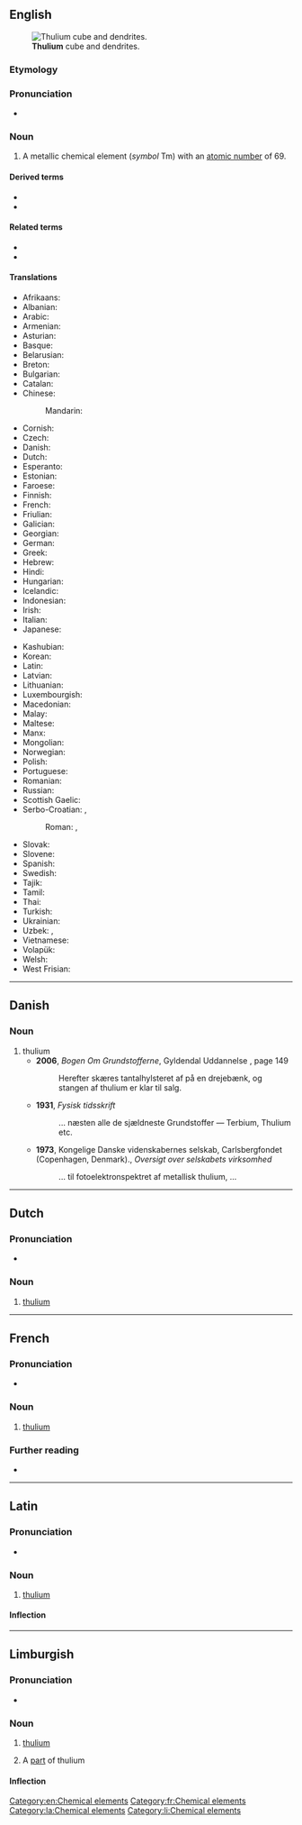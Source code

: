 {{also|Thulium}}
==English==
{{wikipedia}}
{{elements|Tm|erbium|Er|ytterbium|Yb}}
[[File:Thulium sublimed dendritic and 1cm3 cube.jpg|thumb|'''Thulium''' cube and dendrites.]]

===Etymology===
{{af|en|Thule|pos1=a poetic name for [[Scandinavia]]|-ium}}

===Pronunciation===
* {{audio|En-us-thulium.oga|Audio (US)|lang=en}}

===Noun===
{{en-noun|-}}

# A metallic chemical element (''symbol'' Tm) with an [[atomic number]] of 69.

====Derived terms====
* {{l|en|thulia}}
* {{l|en|thulium oxide}}

====Related terms====
* {{l|en|Thule}}
* {{l|en|thulite}}

====Translations====
{{trans-top|chemical element}}
* Afrikaans: {{t|af|tulium}}
* Albanian: {{t|sq|tulium}}
* Arabic: {{t|ar|ثُلْيُوم|tr=ṯulyum|m}}
* Armenian: {{t|hy|թուլիում}}
* Asturian: {{t|ast|tuliu|m}}
* Basque: {{t|eu|tulioa}}
* Belarusian: {{t|be|ту́лiй|m}}
* Breton: {{t|br|tuliom}}
* Bulgarian: {{t|bg|ту́лий|m}}
* Catalan: {{t+|ca|tuli|m}}
* Chinese:
*: Mandarin: {{t+|cmn|銩|tr=diū}}
* Cornish: {{t|kw|thulyum}}
* Czech: {{t+|cs|thulium}}
* Danish: {{t+|da|thulium|n}}
* Dutch: {{t+|nl|thulium|n}}
* Esperanto: {{t+|eo|tulio}}
* Estonian: {{t+|et|tuulium}}
* Faroese: {{t|fo|tulium|n}}
* Finnish: {{t+|fi|tulium}}
* French: {{t+|fr|thulium|m}}
* Friulian: {{t|fur|tuli}}
* Galician: {{t+|gl|tulio|m}}
* Georgian: {{t|ka|თულიუმი}}
* German: {{t+|de|Thulium|n}}
* Greek: {{t+|el|θούλιο|n}}
* Hebrew: {{t+|he|תוליום|tr=túlyum}}
* Hindi: {{t|hi|व्याहरिला|tr=vyaaharilaa|sc=Deva}}
* Hungarian: {{t+|hu|túlium}}
* Icelandic: {{t+|is|túlín}}
* Indonesian: {{t|id|thulium}}
* Irish: {{t|ga|túiliam}}
* Italian: {{t+|it|tulio|m}}
* Japanese: {{t+|ja|ツリウム|tr=tsuriumu}}
{{trans-mid}}
* Kashubian: {{t|csb|tul}}
* Korean: {{t+|ko|툴륨}}
* Latin: {{t+|la|thulium}}
* Latvian: {{t|lv|tūlijs}}
* Lithuanian: {{t+|lt|tulis}}
* Luxembourgish: {{t|lb|Thulium}}
* Macedonian: {{t|mk|тулиум|m}}
* Malay: {{t|ms|tulium}}
* Maltese: {{t|mt|tuljum}}
* Manx: {{t|gv|thulium}}
* Mongolian: {{t|mn|тули}}
* Norwegian: {{t|no|thulium}}
* Polish: {{t+|pl|tul|m}}
* Portuguese: {{t+|pt|túlio|m}}
* Romanian: {{t+|ro|tuliu|n}}
* Russian: {{t+|ru|ту́лий|m}}
* Scottish Gaelic: {{t|gd|tùiliam}}
* Serbo-Croatian: {{t|sh|тулиjум|m}}, {{t|sh|тулиj|m}}
*: Roman: {{t|sh|tulijum|m}}, {{t+|sh|tulij|m}}
* Slovak: {{t|sk|túlium|n}}
* Slovene: {{t+|sl|tulij|m}}
* Spanish: {{t+|es|tulio|m}}
* Swedish: {{t+|sv|tulium}}
* Tajik: {{t|tg|тулий}}
* Tamil: {{t|ta|துலியம்}}
* Thai: {{t|th|ทูเลียม}}
* Turkish: {{t+|tr|tulyum}}
* Ukrainian: {{t|uk|ту́лiй|m}}
* Uzbek: {{t+|uz|tuliy}}, {{t|uz|тулий|sc=Cyrl}}
* Vietnamese: {{t|vi|tuli}}
* Volapük: {{t+|vo|tulin}}
* Welsh: {{t|cy|thwliwm}}
* West Frisian: {{t|fy|thulium}}
{{trans-bottom}}

[[Category:en:Chemical elements]]

----

==Danish==

===Noun===
{{da-noun}}

# thulium
#* '''2006''', ''Bogen Om Grundstofferne'', Gyldendal Uddannelse {{ISBN|9788702050080}}, page 149
#*: Herefter skæres tantalhylsteret af på en drejebænk, og stangen af thulium er klar  til salg.
#* '''1931''', ''Fysisk tidsskrift''
#*: ... næsten alle de  sjældneste Grundstoffer — Terbium, Thulium etc.
#* '''1973''', Kongelige Danske videnskabernes selskab, Carlsbergfondet (Copenhagen, Denmark)., ''Oversigt over selskabets virksomhed''
#*: ... til fotoelektronspektret af metallisk thulium, ...

----

==Dutch==
{{wikipedia|lang=nl}}
{{elements|Tm|erbium|Er|ytterbium|Yb|lang=nl}}

===Pronunciation===
* {{audio|Nl-thulium.ogg|Audio|lang=nl}}

===Noun===
{{nl-noun|n|-|-}}

# [[#English|thulium]]

----

==French==
{{wikipedia|lang=fr}}

===Pronunciation===
* {{IPA|/ty.ljɔm/|lang=fr}}

===Noun===
{{fr-noun|m|-}}

# [[#English|thulium]]

===Further reading===
* {{R:TLFi}}

[[Category:fr:Chemical elements]]

----

==Latin==
{{wikipedia|lang=la}}

===Pronunciation===
* {{la-IPA|thūlium}}

===Noun===
{{la-noun|thūlium|thūliī|n|second}}

# [[#English|thulium]]

====Inflection====
{{la-decl-2nd-N|thūli}}

[[Category:la:Chemical elements]]

----

==Limburgish==

===Pronunciation===
* {{IPA|[ˈðy˦ʎɔ˧m]|lang=li}}

===Noun===
{{li-noun|g=n}}

# {{lb|li|uncountable}} [[thulium#English|thulium]]
# A [[part]] of thulium

====Inflection====
{{li-decl-noun-um|thuli}}

[[Category:li:Chemical elements]]